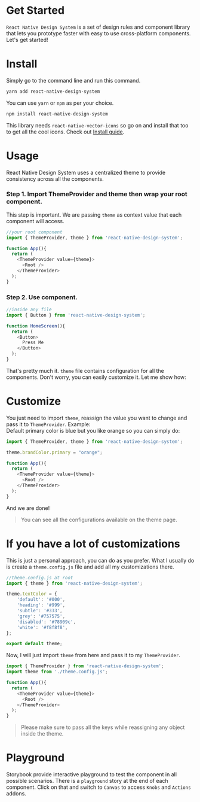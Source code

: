 
<Meta title="Guide|Get Started" />

# Get Started
`React Native Design System` is a set of design rules and component library that lets you prototype faster with easy to use cross-platform components. Let's get started!

# Install
Simply go to the command line and run this command.
```sh
yarn add react-native-design-system
```
You can use `yarn` or `npm` as per your choice.
```sh
npm install react-native-design-system
```
This library needs `react-native-vector-icons` so go on and install that too to get all the cool icons. Check out [Install guide](https://github.com/oblador/react-native-vector-icons#installation).

# Usage
React Native Design System uses a centralized theme to provide consistency across all the components.

### Step 1. Import ThemeProvider and theme then wrap your root component.
This step is important. We are passing `theme` as context value that each component will access.

```js
//your root component
import { ThemeProvider, theme } from 'react-native-design-system';

function App(){
  return (
    <ThemeProvider value={theme}>
      <Root />
    </ThemeProvider>
  );
}
```

### Step 2. Use component.

```js
//inside any file
import { Button } from 'react-native-design-system';

function HomeScreen(){
  return (
    <Button>
      Press Me
    </Button>
  );
}
```

That's pretty much it. `theme` file contains configuration for all the components. Don't worry, you can easily customize it. Let me show how:

# Customize
You just need to import `theme`, reassign the value you want to change and pass it to `ThemeProvider`. Example:  
Default primary color is blue but you like orange so you can simply do:

```js
import { ThemeProvider, theme } from 'react-native-design-system';

theme.brandColor.primary = "orange";

function App(){
  return (
    <ThemeProvider value={theme}>
      <Root />
    </ThemeProvider>
  );
}
```

And we are done!
> You can see all the configurations available on the theme page.

# If you have a lot of customizations
This is just a personal approach, you can do as you prefer. What I usually do is create a `theme.config.js` file and add all my customizations there.

```js
//theme.config.js at root
import { theme } from 'react-native-design-system';

theme.textColor = {
    'default': '#000',
    'heading': '#999',
    'subtle': '#333',
    'grey': '#757575',
    'disabled': '#78909c',
    'white': '#f8f8f8',
};

export default theme;
```

Now, I will just import `theme` from here and pass it to my `ThemeProvider`.

```js
import { ThemeProvider } from 'react-native-design-system';
import theme from './theme.config.js';

function App(){
  return (
    <ThemeProvider value={theme}>
      <Root />
    </ThemeProvider>
  );
}
```

> Please make sure to pass all the keys while reassigning any object inside the theme.

# Playground
Storybook provide interactive playground to test the component in all possible scenarios. There is a `playground` story at the end of each component. Click on that and switch to `Canvas` to access `Knobs` and `Actions` addons.